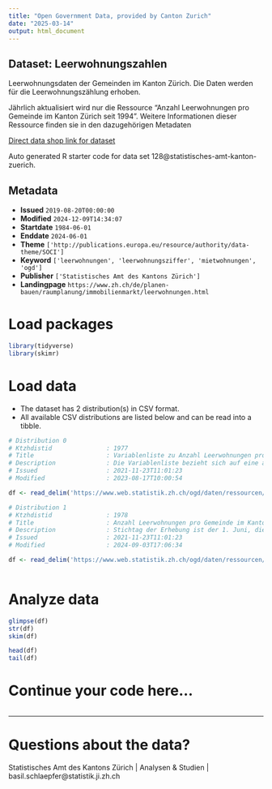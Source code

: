 ```yaml
---
title: "Open Government Data, provided by Canton Zurich"
date: "2025-03-14"
output: html_document
---
```


## Dataset: Leerwohnungszahlen

Leerwohnungsdaten der Gemeinden im Kanton Zürich. Die Daten werden für die Leerwohnungszählung erhoben.

Jährlich aktualisiert wird nur die Ressource "Anzahl Leerwohnungen pro Gemeinde im Kanton Zürich seit 1994". Weitere Informationen dieser Ressource finden sie in den dazugehörigen Metadaten

[Direct data shop link for dataset](https://www.zh.ch/de/politik-staat/statistik-daten/datenkatalog.html#/datasets/128@statistisches-amt-kanton-zuerich)

Auto generated R starter code for data set 128@statistisches-amt-kanton-zuerich.

## Metadata

- **Issued** `2019-08-20T00:00:00`
- **Modified** `2024-12-09T14:34:07`
- **Startdate** `1984-06-01`
- **Enddate** `2024-06-01`
- **Theme** `['http://publications.europa.eu/resource/authority/data-theme/SOCI']`
- **Keyword** `['leerwohnungen', 'leerwohnungsziffer', 'mietwohnungen', 'ogd']`
- **Publisher** `['Statistisches Amt des Kantons Zürich']`
- **Landingpage** `https://www.zh.ch/de/planen-bauen/raumplanung/immobilienmarkt/leerwohnungen.html`


# Load packages

```r

library(tidyverse)
library(skimr)

```

# Load data

-   The dataset has 2 distribution(s) in CSV format.
-   All available CSV distributions are listed below and can be read into a tibble.

```r

# Distribution 0
# Ktzhdistid               : 1977
# Title                    : Variablenliste zu Anzahl Leerwohnungen pro Gemeinde im Kanton Zürich seit 1994
# Description              : Die Variablenliste bezieht sich auf eine alte Datenstruktur und ist nicht mehr aktuell. Die neue Datenstruktur sollte selbsterklärend sein.
# Issued                   : 2021-11-23T11:01:23
# Modified                 : 2023-08-17T10:00:54

df <- read_delim('https://www.web.statistik.zh.ch/ogd/daten/ressourcen/KTZH_00000128_00001977.csv')

# Distribution 1
# Ktzhdistid               : 1978
# Title                    : Anzahl Leerwohnungen pro Gemeinde im Kanton Zürich seit 1994 nach Anzahl Zimmer, Gebäudetyp, Eigentumsverhältnis und Alter der Wohnung (Alt vs. Neubau)
# Description              : Stichtag der Erhebung ist der 1. Juni, die Angaben beziehen sich auf den Gemeindestand (Variable bfs) zum Zeitpunkt der Erhebung. Erhoben werden die Daten von den Gemeinden nach Vorgaben des BFS. Weiter Angaben zur Erhebung finden sich hier unter Methode: https://www.zh.ch/de/planen-bauen/raumplanung/immobilienmarkt/leerwohnungen.html#-291192554
# Issued                   : 2021-11-23T11:01:23
# Modified                 : 2024-09-03T17:06:34

df <- read_delim('https://www.web.statistik.zh.ch/ogd/daten/ressourcen/KTZH_00000128_00001978.csv')



```

# Analyze data

```r

glimpse(df)
str(df)
skim(df)

head(df)
tail(df)

```

# Continue your code here...

```r

```

------------------------------------------------------------------------

# Questions about the data?

Statistisches Amt des Kantons Zürich | Analysen & Studien | basil.schlaepfer@statistik.ji.zh.ch
